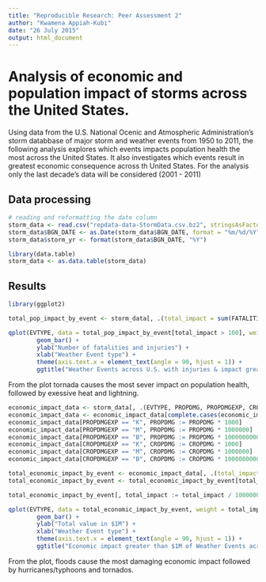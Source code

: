```yaml
---
title: "Reproducible Research: Peer Assessment 2"
author: "Kwamena Appiah-Kubi"
date: "26 July 2015"
output: html_document
---
```


# Analysis of economic and population impact of storms across the United States.
Using data from the U.S. National Ocenic and Atmospheric Administration's storm databbase of major storm and weather events from 1950 to 2011, the following analysis explores which events impacts population health the most across the United States. It also investigates which events result in greatest economic consequence across th United States. For the analysis only the last decade's data will be considered (2001 - 2011)

## Data processing
```r
# reading and reformatting the date column
storm_data <- read.csv("repdata-data-StormData.csv.bz2", stringsAsFactors = FALSE, na.strings = "")
storm_data$BGN_DATE <- as.Date(storm_data$BGN_DATE, format = "%m/%d/%Y")
storm_data$storm_yr <- format(storm_data$BGN_DATE, "%Y")

library(data.table)
storm_data <- as.data.table(storm_data)
```


## Results

```r
library(ggplot2)

total_pop_impact_by_event <- storm_data[, .(total_impact = sum(FATALITIES + INJURIES)), by = c("EVTYPE")]

```

```r
qplot(EVTYPE, data = total_pop_impact_by_event[total_impact > 100], weight = total_impact) + 
        geom_bar() + 
        ylab("Number of fatalities and injuries") +
        xlab("Weather Event type") + 
        theme(axis.text.x = element_text(angle = 90, hjust = 1)) + 
        ggtitle("Weather Events across U.S. with injuries & impact greather than 100 from 1995 - 2011")

```


From the plot tornada causes the most sever impact on population health, followed by exessive heat and lightning.


```r

economic_impact_data <- storm_data[, .(EVTYPE, PROPDMG, PROPDMGEXP, CROPDMG, CROPDMGEXP)]
economic_impact_data <- economic_impact_data[complete.cases(economic_impact_data)]
economic_impact_data[PROPDMGEXP == "K", PROPDMG := PROPDMG * 1000]
economic_impact_data[PROPDMGEXP == "M", PROPDMG := PROPDMG * 1000000]
economic_impact_data[PROPDMGEXP == "B", PROPDMG := PROPDMG * 1000000000]
economic_impact_data[CROPDMGEXP == "K", CROPDMG := CROPDMG * 1000]
economic_impact_data[CROPDMGEXP == "M", CROPDMG := CROPDMG * 1000000]
economic_impact_data[CROPDMGEXP == "B", CROPDMG := CROPDMG * 1000000000]

total_economic_impact_by_event <- economic_impact_data[, .(total_impact = sum(CROPDMG + PROPDMG)), by = c("EVTYPE")]
total_economic_impact_by_event <- total_economic_impact_by_event[total_impact > 1000000]

total_economic_impact_by_event[, total_impact := total_impact / 1000000]
```

```r
qplot(EVTYPE, data = total_economic_impact_by_event, weight = total_impact) + 
        geom_bar() + 
        ylab("Total value in $1M") +
        xlab("Weather Event type") + 
        theme(axis.text.x = element_text(angle = 90, hjust = 1)) + 
        ggtitle("Economic impact greater than $1M of Weather Events across U.S. from 1995 - 2011")

```


From the plot, floods cause the most damaging economic impact followed by hurricanes/typhoons and tornados. 